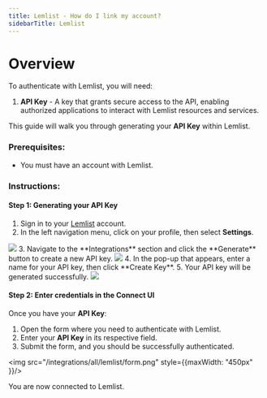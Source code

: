 ```yaml
---
title: Lemlist - How do I link my account?
sidebarTitle: Lemlist
---
```



# Overview

To authenticate with Lemlist, you will need:
1. **API Key** - A key that grants secure access to the API, enabling authorized applications to interact with Lemlist resources and services.

This guide will walk you through generating your **API Key** within Lemlist.

### Prerequisites:

- You must have an account with Lemlist.

### Instructions:

#### Step 1: Generating your API Key
1. Sign in to your [Lemlist](https://app.lemlist.com/) account.  
2. In the left navigation menu, click on your profile, then select **Settings**.  
<img src="/integrations/all/lemlist/profile.png" />  
3. Navigate to the **Integrations** section and click the **Generate** button to create a new API key.  
<img src="/integrations/all/lemlist/integrations.png" />  
4. In the pop-up that appears, enter a name for your API key, then click **Create Key**.  
5. Your API key will be generated successfully.  
<img src="/integrations/all/lemlist/api_key.png" />  


#### Step 2: Enter credentials in the Connect UI

Once you have your **API Key**:
1. Open the form where you need to authenticate with Lemlist.
2. Enter your **API Key** in its respective field.
3. Submit the form, and you should be successfully authenticated.


<img src="/integrations/all/lemlist/form.png" style={{maxWidth: "450px" }}/>

You are now connected to Lemlist.
